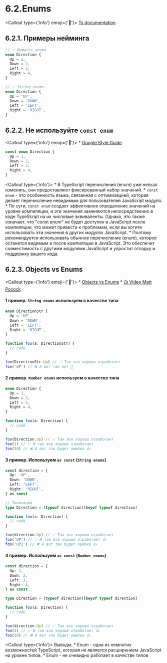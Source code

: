 
# 6.2.Enums

<Callout type={'info'} emoji={'🔗'}>
    [Ts documentation](https://www.typescriptlang.org/docs/handbook/enums.html)
</Callout>

## 6.2.1. Примеры нейминга

```ts showLineNumbers
// ✅ Numeric enums
enum Direction {
  Up = 1,
  Down = 2,
  Left = 3,
  Right = 4,
}

// ✅ String enums
enum Direction {
  Up = 'UP',
  Down = 'DOWN',
  Left = 'LEFT',
  Right = 'RIGHT',
}
```

## 6.2.2. Не используйте `const enum`

<Callout type={'info'} emoji={'🔗'}>
    * [Google Style Guide](https://google.github.io/styleguide/tsguide.html#enums)
</Callout>

```ts showLineNumbers
const enum Direction {
  Up = 1,
  Down = 2,
  Left = 3,
  Right = 4,
}
```

<Callout type={'info'}>
    * В TypeScript перечисления (enum) уже нельзя изменять, они предоставляют фиксированный набор
    значений.
    * `const enum` - это особенность языка, связанная с оптимизацией, которая делает
    перечисление невидимым для пользователей JavaScript модуля.
    * По сути, `const enum` создает
    эффективное определение значений на уровне компиляции, и эти значения заменяются непосредственно в
    коде TypeScript на их числовые эквиваленты. Однако, это также означает, что "const enum" не будет
    доступен в JavaScript после компиляции, что может привести к проблемам, если вы хотите
    использовать эти значения в других модулях JavaScript.
    * Поэтому рекомендуется использовать
    обычное перечисление (enum), которое останется видимым и после компиляции в JavaScript. Это
    обеспечит совместимость с другими модулями JavaScript и упростит отладку и поддержку вашего кода.
</Callout>

## 6.2.3. Objects vs Enums

<Callout type={'info'} emoji={'🔗'}>
    * [Objects vs Enums](https://www.typescriptlang.org/docs/handbook/enums.html#objects-vs-enums)
    * [📺 Video Matt Pocock](https://youtu.be/jjMbPt_H3RQ?si=RBml79gtgGOx3K4f)
</Callout>

#### 1 пример. `String enums` используем в качестве типа

```ts showLineNumbers
enum DirectionStr {
  Up = 'UP',
  Down = 'DOWN',
  Left = 'LEFT',
  Right = 'RIGHT',
}

function foo(a: DirectionStr) {
  // code
}

foo(DirectionStr.Up) // ✅ Так все хорошо отработает
foo('UP') // ❌ А вот так нет 🤔
```

#### 2 пример. `Number enums` используем в качестве типа

```ts showLineNumbers
enum Direction {
  Up = 1,
  Down = 2,
  Left = 3,
  Right = 4,
}

function foo(a: Direction) {
  // code
}

foo(Direction.Up) // ✅ Так все хорошо отработает
foo(1) // ✅ И так все хорошо отработает
foo(10) // ❌ А вот так будет ошибка 👍
```

#### 3 пример. Используем `as const` (`String enums`)

```ts showLineNumbers
const direction = {
  Up: 'UP',
  Down: 'DOWN',
  Left: 'LEFT',
  Right: 'RIGHT',
} as const

// Типизация
type Direction = (typeof direction)[keyof typeof direction]

function foo(a: Direction) {
  // code
}

foo(direction.Up) // ✅ Так все хорошо отработает
foo('UP') // ✅ И так все хорошо отработает 👍
foo('UP2') // ❌ А вот так будет ошибка 👍
```

#### 4 пример. Используем `as const` (`Number enums`)

```ts showLineNumbers
const direction = {
  Up: 1,
  Down: 2,
  Left: 3,
  Right: 4,
} as const

type Direction = (typeof direction)[keyof typeof direction]

function foo(a: Direction) {
  // code
}

foo(direction.Up) // ✅ Так все хорошо отработает
foo(1) // ✅ И так все хорошо отработает 👍
foo(10) // ❌ А вот так будет ошибка 👍
```

<Callout type={'info'}>
    Выводы:
    * Enum - одна из немногих возможностей TypeScript, которая не является расширением
    JavaScript на уровне типов.
    * Enum - не очевидно работает в качестве типов
</Callout>

